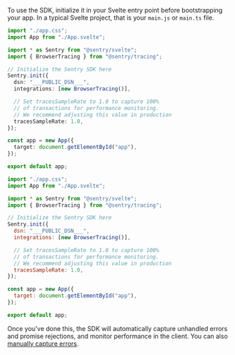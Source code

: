 To use the SDK, initialize it in your Svelte entry point before bootstrapping your app. In a typical Svelte project, that is your `main.js` or `main.ts` file.

```typescript {filename: main.ts}
import "./app.css";
import App from "./App.svelte";

import * as Sentry from "@sentry/svelte";
import { BrowserTracing } from "@sentry/tracing";

// Initialize the Sentry SDK here
Sentry.init({
  dsn: "___PUBLIC_DSN___",
  integrations: [new BrowserTracing()],

  // Set tracesSampleRate to 1.0 to capture 100%
  // of transactions for performance monitoring.
  // We recommend adjusting this value in production
  tracesSampleRate: 1.0,
});

const app = new App({
  target: document.getElementById("app"),
});

export default app;
```

```javascript {filename: main.js}
import "./app.css";
import App from "./App.svelte";

import * as Sentry from "@sentry/svelte";
import { BrowserTracing } from "@sentry/tracing";

// Initialize the Sentry SDK here
Sentry.init({
  dsn: "___PUBLIC_DSN___",
  integrations: [new BrowserTracing()],

  // Set tracesSampleRate to 1.0 to capture 100%
  // of transactions for performance monitoring.
  // We recommend adjusting this value in production
  tracesSampleRate: 1.0,
});

const app = new App({
  target: document.getElementById("app"),
});

export default app;
```

Once you've done this, the SDK will automatically capture unhandled errors and promise rejections, and monitor performance in the client. You can also [manually capture errors](/platforms/javascript/guides/svelte/usage).
